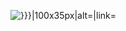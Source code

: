 <span class="flagicon">[[File:{{{flag alias-{{{variant}}}|{{{flag alias}}}}}}|100x35px|alt=|link=]]</span><noinclude>{{documentation}}</noinclude>